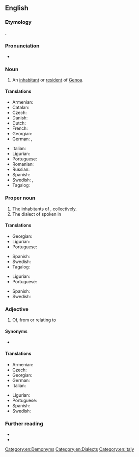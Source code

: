 ==English==

===Etymology===
{{suffix|Genoa|ese|lang=en}}.

===Pronunciation===
* {{IPA|/ˌd͡ʒɛnəʊˈiːz/|lang=en}}

===Noun===
{{en-noun|Genoese}}

# An [[inhabitant]] or [[resident]] of [[Genoa]].

====Translations====
{{trans-top|an inhabitant or resident of Genoa}}
* Armenian: {{t|hy|ջենովացի}}
* Catalan: {{t+|ca|genovès}}
* Czech: {{t|cs|Janovan|m}}
* Danish: {{t|da|genovesisk}}
* Dutch: {{t+|nl|Genuese}}
* French: {{t+|fr|génois}}
* Georgian: {{t|ka|გენუელი}}
* German: {{t+|de|Genuese}}, {{t+|de|Genueser}}
{{trans-mid}}
* Italian: {{t+|it|genovese}}
* Ligurian: {{t|lij|zenéize|m|f}}
* Portuguese: {{t+|pt|genovês|m}}
* Romanian: {{t|ro|genovez}}
* Russian: {{t+|ru|генуэзский|sc=Cyrl}}
* Spanish: {{t+|es|genovés}}
* Swedish: {{t|sv|genuesare|c}}, {{t|sv|genues|c}}
* Tagalog: {{t|tl|Henobes|sc=Hani}}
{{trans-bottom}}

===Proper noun===
{{en-proper noun}}

# The inhabitants of {{l|en|Genoa}}, collectively.
# The dialect of {{l|en|Ligurian}} spoken in {{l|en|Genoa}}

====Translations====
{{trans-top|inhabitants of Genoa}}
* Georgian: {{t|ka|გენუელები}}
* Ligurian: {{t|lij|zenéixi|m-p}}
* Portuguese: {{t+|pt|genovês|m}}
{{trans-mid}}
* Spanish: {{t+|es|genovés|m}}
* Swedish: {{t|sv|genuesare}}
* Tagalog: {{t|tl|Henobes|sc=Hani}}
{{trans-bottom}}

{{trans-top|Ligurian dialect spoken in Genoa}}
* Ligurian: {{t|lij|zeneize}}
* Portuguese: {{t+|pt|genovês|m}}
{{trans-mid}}
* Spanish: {{t+|es|genovés|m}}
* Swedish: {{t|sv|genuesiska|c}}
{{trans-bottom}}

===Adjective===
{{en-adj|-}}

# Of, from or relating to {{l|en|Genoa}}

====Synonyms====
* {{l|en|Genovese}}

====Translations====
{{trans-top|of, from or relating to Genoa}}
* Armenian: {{t|hy|ջենովական}}
* Czech: {{t|cs|janovský}}
* Georgian: {{t|ka|გენუური}}
* German: {{t+|de|genuesisch}}
* Italian: {{t|it|genovese}}
{{trans-mid}}
* Ligurian: {{t|lij|zenéize}}
* Portuguese: {{t+|pt|genovês}}
* Spanish: {{t+|es|genovés}}
* Swedish: {{t+|sv|genuesisk}}
{{trans-bottom}}

===Further reading===
* {{R:OneLook}}
* {{R:GNV|Genoese, Genovese, Genoan}}

[[Category:en:Demonyms]]
[[Category:en:Dialects]]
[[Category:en:Italy]]